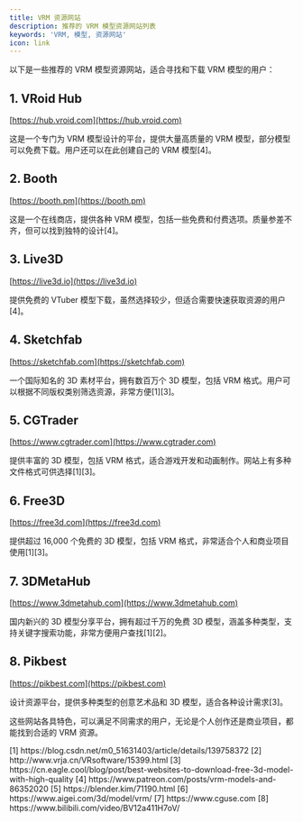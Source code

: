 ```yaml
---
title: VRM 资源网站
description: 推荐的 VRM 模型资源网站列表
keywords: 'VRM, 模型, 资源网站'
icon: link
---
```


以下是一些推荐的 VRM 模型资源网站，适合寻找和下载 VRM 模型的用户：

## 1. VRoid Hub
[https://hub.vroid.com](https://hub.vroid.com)

这是一个专门为 VRM 模型设计的平台，提供大量高质量的 VRM 模型，部分模型可以免费下载。用户还可以在此创建自己的 VRM 模型[4]。

## 2. Booth
[https://booth.pm](https://booth.pm)

这是一个在线商店，提供各种 VRM 模型，包括一些免费和付费选项。质量参差不齐，但可以找到独特的设计[4]。

## 3. Live3D
[https://live3d.io](https://live3d.io)

提供免费的 VTuber 模型下载，虽然选择较少，但适合需要快速获取资源的用户[4]。

## 4. Sketchfab
[https://sketchfab.com](https://sketchfab.com)

一个国际知名的 3D 素材平台，拥有数百万个 3D 模型，包括 VRM 格式。用户可以根据不同版权类别筛选资源，非常方便[1][3]。

## 5. CGTrader
[https://www.cgtrader.com](https://www.cgtrader.com)

提供丰富的 3D 模型，包括 VRM 格式，适合游戏开发和动画制作。网站上有多种文件格式可供选择[1][3]。

## 6. Free3D
[https://free3d.com](https://free3d.com)

提供超过 16,000 个免费的 3D 模型，包括 VRM 格式，非常适合个人和商业项目使用[1][3]。

## 7. 3DMetaHub
[https://www.3dmetahub.com](https://www.3dmetahub.com)

国内新兴的 3D 模型分享平台，拥有超过千万的免费 3D 模型，涵盖多种类型，支持关键字搜索功能，非常方便用户查找[1][2]。

## 8. Pikbest
[https://pikbest.com](https://pikbest.com)

设计资源平台，提供多种类型的创意艺术品和 3D 模型，适合各种设计需求[3]。

这些网站各具特色，可以满足不同需求的用户，无论是个人创作还是商业项目，都能找到合适的 VRM 资源。

<Accordion title="参考资料">
  [1] https://blog.csdn.net/m0_51631403/article/details/139758372  
  [2] http://www.vrja.cn/VRsoftware/15399.html  
  [3] https://cn.eagle.cool/blog/post/best-websites-to-download-free-3d-model-with-high-quality  
  [4] https://www.patreon.com/posts/vrm-models-and-86352020  
  [5] https://blender.kim/71190.html  
  [6] https://www.aigei.com/3d/model/vrm/  
  [7] https://www.cguse.com  
  [8] https://www.bilibili.com/video/BV12a411H7oV/
</Accordion>
